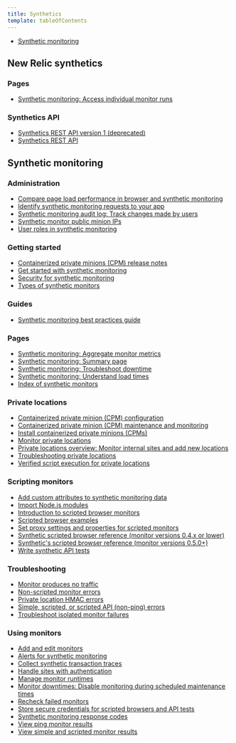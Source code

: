 ```yaml
---
title: Synthetics
template: tableOfContents
---
```


* [Synthetic monitoring](/docs/synthetics)

## New Relic synthetics

### Pages

* [Synthetic monitoring: Access individual monitor runs](/docs/synthetics/new-relic-synthetics/pages/synthetics-results-access-individual-monitor-runs)

### Synthetics API

* [Synthetics REST API version 1 (deprecated)](/docs/synthetics/new-relic-synthetics/synthetics-api/synthetics-rest-api-version-1)
* [Synthetics REST API](/docs/synthetics/new-relic-synthetics/synthetics-api/synthetics-rest-api)

## Synthetic monitoring

### Administration

* [Compare page load performance in browser and synthetic monitoring](/docs/synthetics/synthetic-monitoring/administration/compare-page-load-performance-browser-synthetic-monitoring)
* [Identify synthetic monitoring requests to your app](/docs/synthetics/synthetic-monitoring/administration/identify-synthetic-monitoring-requests-your-app)
* [Synthetic monitoring audit log: Track changes made by users](/docs/synthetics/synthetic-monitoring/administration/synthetic-monitoring-audit-log-track-changes-made-users)
* [Synthetic monitor public minion IPs](/docs/synthetics/synthetic-monitoring/administration/synthetic-public-minion-ips)
* [User roles in synthetic monitoring](/docs/synthetics/synthetic-monitoring/administration/user-roles-synthetic-monitoring)

### Getting started

* [Containerized private minions (CPM) release notes](/docs/synthetics/synthetic-monitoring/getting-started/containerized-private-minions-cpm-release-notes)
* [Get started with synthetic monitoring](/docs/synthetics/synthetic-monitoring/getting-started/get-started-new-relic-synthetic-monitoring)
* [Security for synthetic monitoring](/docs/synthetics/synthetic-monitoring/getting-started/security-synthetic-monitoring)
* [Types of synthetic monitors](/docs/synthetics/synthetic-monitoring/getting-started/types-synthetic-monitors)

### Guides

* [Synthetic monitoring best practices guide](/docs/synthetics/synthetic-monitoring/guides/synthetic-monitoring-best-practices-guide)

### Pages

* [Synthetic monitoring: Aggregate monitor metrics](/docs/synthetics/synthetic-monitoring/pages/synthetic-monitoring-aggregate-monitor-metrics)
* [Synthetic monitoring: Summary page](/docs/synthetics/synthetic-monitoring/pages/synthetic-monitoring-summary)
* [Synthetic monitoring: Troubleshoot downtime](/docs/synthetics/synthetic-monitoring/pages/synthetic-monitoring-troubleshoot-downtime)
* [Synthetic monitoring: Understand load times](/docs/synthetics/synthetic-monitoring/pages/synthetic-monitoring-understand-load-times)
* [Index of synthetic monitors](/docs/synthetics/synthetic-monitoring/pages/synthetic-monitors-index)

### Private locations

* [Containerized private minion (CPM) configuration](/docs/synthetics/synthetic-monitoring/private-locations/containerized-private-minion-cpm-configuration)
* [Containerized private minion (CPM) maintenance and monitoring](/docs/synthetics/synthetic-monitoring/private-locations/containerized-private-minion-cpm-maintenance-monitoring)
* [Install containerized private minions (CPMs)](/docs/synthetics/synthetic-monitoring/private-locations/install-containerized-private-minions-cpms)
* [Monitor private locations](/docs/synthetics/synthetic-monitoring/private-locations/monitor-private-locations)
* [Private locations overview: Monitor internal sites and add new locations](/docs/synthetics/synthetic-monitoring/private-locations/private-locations-overview-monitor-internal-sites-add-new-locations)
* [Troubleshooting private locations](/docs/synthetics/synthetic-monitoring/private-locations/troubleshooting-private-locations)
* [Verified script execution for private locations](/docs/synthetics/synthetic-monitoring/private-locations/verified-script-execution-private-locations)

### Scripting monitors

* [Add custom attributes to synthetic monitoring data](/docs/synthetics/synthetic-monitoring/scripting-monitors/add-custom-attributes-synthetic-monitoring-data)
* [Import Node.js modules](/docs/synthetics/synthetic-monitoring/scripting-monitors/import-nodejs-modules)
* [Introduction to scripted browser monitors](/docs/synthetics/synthetic-monitoring/scripting-monitors/introduction-scripted-browser-monitors)
* [Scripted browser examples](/docs/synthetics/synthetic-monitoring/scripting-monitors/scripted-browser-examples)
* [Set proxy settings and properties for scripted monitors](/docs/synthetics/synthetic-monitoring/scripting-monitors/set-proxy-settings-properties-scripted-monitors)
* [Synthetic scripted browser reference (monitor versions 0.4.x or lower)](/docs/synthetics/synthetic-monitoring/scripting-monitors/synthetic-scripted-browser-reference-monitor-versions-04x-or-lower)
* [Synthetic's scripted browser reference (monitor versions 0.5.0+)](/docs/synthetics/synthetic-monitoring/scripting-monitors/synthetics-scripted-browser-reference-monitor-versions-050)
* [Write synthetic API tests](/docs/synthetics/synthetic-monitoring/scripting-monitors/write-synthetic-api-tests)

### Troubleshooting

* [Monitor produces no traffic](/docs/synthetics/synthetic-monitoring/troubleshooting/monitor-produces-no-traffic)
* [Non-scripted monitor errors](/docs/synthetics/synthetic-monitoring/troubleshooting/non-scripted-monitor-errors)
* [Private location HMAC errors](/docs/synthetics/synthetic-monitoring/troubleshooting/private-location-hmac-errors)
* [Simple, scripted, or scripted API (non-ping) errors](/docs/synthetics/synthetic-monitoring/troubleshooting/simple-scripted-or-scripted-api-non-ping-errors)
* [Troubleshoot isolated monitor failures](/docs/synthetics/synthetic-monitoring/troubleshooting/troubleshoot-isolated-monitor-failures)

### Using monitors

* [Add and edit monitors](/docs/synthetics/synthetic-monitoring/using-monitors/add-edit-monitors)
* [Alerts for synthetic monitoring](/docs/synthetics/synthetic-monitoring/using-monitors/alerts-synthetic-monitoring)
* [Collect synthetic transaction traces](/docs/synthetics/synthetic-monitoring/using-monitors/collect-synthetic-transaction-traces)
* [Handle sites with authentication](/docs/synthetics/synthetic-monitoring/using-monitors/handle-sites-authentication)
* [Manage monitor runtimes](/docs/synthetics/synthetic-monitoring/using-monitors/manage-monitor-runtimes)
* [Monitor downtimes: Disable monitoring during scheduled maintenance times](/docs/synthetics/synthetic-monitoring/using-monitors/monitor-downtimes-disable-monitoring-during-scheduled-maintenance-times)
* [Recheck failed monitors](/docs/synthetics/synthetic-monitoring/using-monitors/recheck-failed-monitors)
* [Store secure credentials for scripted browsers and API tests](/docs/synthetics/synthetic-monitoring/using-monitors/store-secure-credentials-scripted-browsers-api-tests)
* [Synthetic monitoring response codes](/docs/synthetics/synthetic-monitoring/using-monitors/synthetic-monitoring-response-codes)
* [View ping monitor results](/docs/synthetics/synthetic-monitoring/using-monitors/view-ping-monitor-results)
* [View simple and scripted monitor results](/docs/synthetics/synthetic-monitoring/using-monitors/view-simple-scripted-monitor-results)
